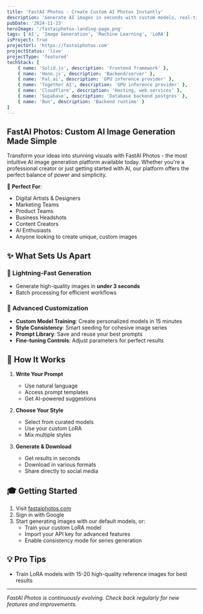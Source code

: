 ```yaml
---
title: 'FastAI Photos - Create Custom AI Photos Instantly'
description: 'Generate AI images in seconds with custom models, real-time training, and enterprise-grade features. Perfect for both professionals and hobbyists.'
pubDate: '2024-11-23'
heroImage: '/fastaiphotos-landing-page.png'
tags: ['AI', 'Image Generation', 'Machine Learning', 'LoRA']
isProject: true
projectUrl: 'https://fastaiphotos.com'
projectStatus: 'live'
projectType: 'featured'
techStack: [
    { name: 'Solid.js', description: 'Frontend framework' },
    { name: 'Hono.js', description: 'Backend/server' },
    { name: 'Fal.ai', description: 'GPU inference provider' },
    { name: 'Together AI', description: 'GPU inference provider' },
    { name: 'Cloudflare', description: 'Hosting, web services' },
    { name: 'Supabase', description: 'Database backend postgres' },
    { name: 'Bun', description: 'Backend runtime' }
]
---
```


## FastAI Photos: Custom AI Image Generation Made Simple

Transform your ideas into stunning visuals with FastAI Photos - the most intuitive AI image generation platform available today. Whether you're a professional creator or just getting started with AI, our platform offers the perfect balance of power and simplicity.

🎯 **Perfect For**:
- Digital Artists & Designers
- Marketing Teams
- Product Teams
- Business Headshots
- Content Creators
- AI Enthusiasts
- Anyone looking to create unique, custom images

## ✨ What Sets Us Apart

### 🚀 Lightning-Fast Generation
- Generate high-quality images in **under 3 seconds**
- Batch processing for efficient workflows

### 🎨 Advanced Customization
- **Custom Model Training**: Create personalized models in 15 minutes
- **Style Consistency**: Smart seeding for cohesive image series
- **Prompt Library**: Save and reuse your best prompts
- **Fine-tuning Controls**: Adjust parameters for perfect results


## 💫 How It Works

1. **Write Your Prompt**
   - Use natural language
   - Access prompt templates
   - Get AI-powered suggestions

2. **Choose Your Style**
   - Select from curated models
   - Use your custom LoRA
   - Mix multiple styles

3. **Generate & Download**
   - Get results in seconds
   - Download in various formats
   - Share directly to social media

## 🎓 Getting Started

1. Visit [fastaiphotos.com](https://fastaiphotos.com)
2. Sign in with Google
3. Start generating images with our default models, or:
   - Train your custom LoRA model
   - Import your API key for advanced features
   - Enable consistency mode for series generation

## 💡 Pro Tips

- Train LoRA models with 15-20 high-quality reference images for best results




---

*FastAI Photos is continuously evolving. Check back regularly for new features and improvements.*
